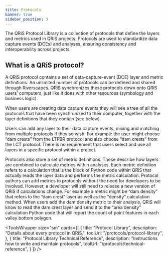 ```yaml
---
title: Protocols
banner: true
sidebar_position: 3
---
```


The QRiS Protocol Library is a collection of protocols that define the layers and metrics used in QRiS projects. Protocols are used to standardize data capture events (DCEs) and analyses, ensuring consistency and interoperability across projects.

## What is a QRiS protocol?
A QRiS protocol contains a set of data-capture-event (DCE) layer and metric definitions. An unlimited number of protocols can be defined and shared through Riverscapes. QRiS synchronizes these protocols down onto QRiS users’ computers, just like it does with other resources (symbology and business logic). 

When users are creating data capture events they will see a tree of all the protocols that have been synchronized to their computer, together with the layer definitions that they contain (see below). 

Users can add any layer to their data capture events, mixing and matching from multiple protocols if they so wish.  For example the user might choose “dam crests” from the LTPBR protocol and also choose “dam crests” from the LCT protocol. There is no requirement that users select and use all layers in a specific protocol within a project.

Protocols also store a set of metric definitions. These describe how layers are combined to calculate metrics within analyses. Each metric definition refers to a calculation that is the block of Python code within QRiS that actually reads the layer data and performs the metric calculation. Protocol authors can add metrics to protocols without the need for developers to be involved. However, a developer will still need to release a new version of QRiS if calculations change. For example a metric might be “dam density” that refers to the “dam crest” layer as well as the “density” calculation method. When users add the dam density metric to their analysis, QRiS will know to read the dam crest layer and send it to the “area density” calculation Python code that will report the count of point features in each valley bottom polygon.

<ToolsWrapper
  size="sm"
  cards={[
    {
      title: "Protocol Library",
      description: "Details about every protocol in QRiS.",
      toolUrl: "/protocols/protocol-library",
    },
    {
      title: "Protocol Library Technical Reference",
      description: "Instructions how to write and maintain protocols",
      toolUrl: "/protocols/technical-reference",
    }
  ]}
  />


